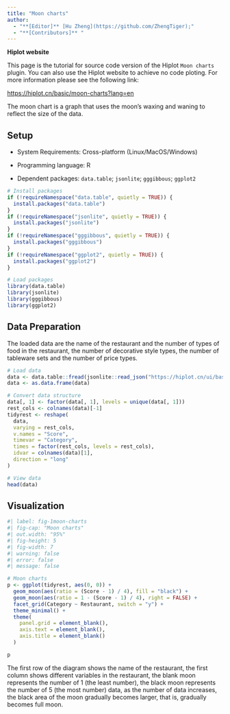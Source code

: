 ```yaml
---
title: "Moon charts"
author:
  - "**[Editor]** [Hu Zheng](https://github.com/ZhengTiger);"
  - "**[Contributors]** "
---
```


::: callout-note
**Hiplot website**

This page is the tutorial for source code version of the Hiplot `Moon charts` plugin. You can also use the Hiplot website to achieve no code ploting. For more information please see the following link:

<https://hiplot.cn/basic/moon-charts?lang=en>
:::

The moon chart is a graph that uses the moon's waxing and waning to reflect the size of the data.

## Setup

-   System Requirements: Cross-platform (Linux/MacOS/Windows)

-   Programming language: R

-   Dependent packages: `data.table`; `jsonlite`; `gggibbous`; `ggplot2`

```r
# Install packages
if (!requireNamespace("data.table", quietly = TRUE)) {
  install.packages("data.table")
}
if (!requireNamespace("jsonlite", quietly = TRUE)) {
  install.packages("jsonlite")
}
if (!requireNamespace("gggibbous", quietly = TRUE)) {
  install.packages("gggibbous")
}
if (!requireNamespace("ggplot2", quietly = TRUE)) {
  install.packages("ggplot2")
}

# Load packages
library(data.table)
library(jsonlite)
library(gggibbous)
library(ggplot2)
```

## Data Preparation

The loaded data are the name of the restaurant and the number of types of food in the restaurant, the number of decorative style types, the number of tableware sets and the number of price types.

```r
# Load data
data <- data.table::fread(jsonlite::read_json("https://hiplot.cn/ui/basic/moon-charts/data.json")$exampleData$textarea[[1]])
data <- as.data.frame(data)

# Convert data structure
data[, 1] <- factor(data[, 1], levels = unique(data[, 1]))
rest_cols <- colnames(data)[-1]
tidyrest <- reshape(
  data,
  varying = rest_cols,
  v.names = "Score",
  timevar = "Category",
  times = factor(rest_cols, levels = rest_cols),
  idvar = colnames(data)[1],
  direction = "long"
)

# View data
head(data)
```

## Visualization

```r
#| label: fig-1moon-charts
#| fig-cap: "Moon charts"
#| out.width: "95%"
#| fig-height: 5
#| fig-width: 7
#| warning: false
#| error: false
#| message: false

# Moon charts
p <- ggplot(tidyrest, aes(0, 0)) +
  geom_moon(aes(ratio = (Score - 1) / 4), fill = "black") +
  geom_moon(aes(ratio = 1 - (Score - 1) / 4), right = FALSE) +
  facet_grid(Category ~ Restaurant, switch = "y") +
  theme_minimal() +
  theme(
    panel.grid = element_blank(),
    axis.text = element_blank(),
    axis.title = element_blank()
  )

p
```

The first row of the diagram shows the name of the restaurant, the first column shows different variables in the restaurant, the blank moon represents the number of 1 (the least number), the black moon represents the number of 5 (the most number) data, as the number of data increases, the black area of the moon gradually becomes larger, that is, gradually becomes full moon.



